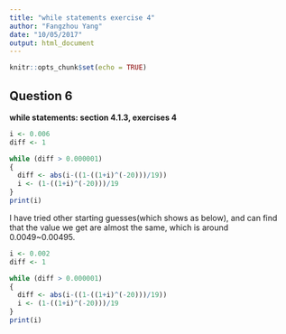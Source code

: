 ```yaml
---
title: "while statements exercise 4"
author: "Fangzhou Yang"
date: "10/05/2017"
output: html_document
---
```


```r
knitr::opts_chunk$set(echo = TRUE)
```

## Question 6
**while statements: section 4.1.3, exercises 4**
```r
i <- 0.006
diff <- 1

while (diff > 0.000001)
{
  diff <- abs(i-((1-((1+i)^(-20)))/19))
  i <- (1-((1+i)^(-20)))/19
}
print(i)

```
I have tried other starting guesses(which shows as below), and can find that the value we get are almost the same, which is around 0.0049~0.00495.


```r
i <- 0.002
diff <- 1

while (diff > 0.000001)
{
  diff <- abs(i-((1-((1+i)^(-20)))/19))
  i <- (1-((1+i)^(-20)))/19
}
print(i)
```